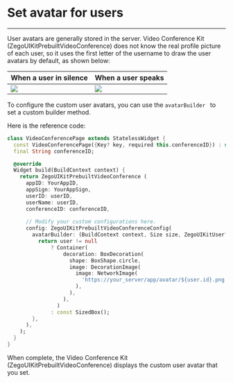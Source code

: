 # Set avatar for users

- - -


User avatars are generally stored in the server. Video Conference Kit (ZegoUIKitPrebuiltVideoConference) does not know the real profile picture of each user, so it uses the first letter of the username to draw the user avatars by default, as shown below:

| When a user in silence                                                                                              | When a user speaks                                                                                          |
| ------------------------------------------------------------------------------------------------------------- | ------------------------------------------------------------------------------------------------------ |
| <Frame width="256" height="auto" ><img src="https://doc-media.zego.im/sdk-doc/Pics/ZegoUIKit/Flutter/_default_avatar_nowave.jpg" /></Frame> | <Frame width="256" height="auto" ><img src="https://doc-media.zego.im/sdk-doc/Pics/ZegoUIKit/Flutter/_default_avatar.jpg" /></Frame> |

To configure the custom user avatars, you can use the `avatarBuilder ` to set a custom builder method.

Here is the reference code:

```dart {16-29}
class VideoConferencePage extends StatelessWidget {
  const VideoConferencePage({Key? key, required this.conferenceID}) : super(key: key);
  final String conferenceID;

  @override
  Widget build(BuildContext context) {
    return ZegoUIKitPrebuiltVideoConference (
      appID: YourAppID,
      appSign: YourAppSign,
      userID: userID,
      userName: userID,
      conferenceID: conferenceID,
  
      // Modify your custom configurations here.
      config: ZegoUIKitPrebuiltVideoConferenceConfig(
        avatarBuilder: (BuildContext context, Size size, ZegoUIKitUser? user, Map extraInfo) {
          return user != null
              ? Container(
                  decoration: BoxDecoration(
                    shape: BoxShape.circle,
                    image: DecorationImage(
                      image: NetworkImage(
                        'https://your_server/app/avatar/${user.id}.png',
                      ),
                    ),
                  ),
                )
              : const SizedBox();
        },
      ),
    );
  }
}
```

When complete, the Video Conference Kit (ZegoUIKitPrebuiltVideoConference) displays the custom user avatar that you set.
